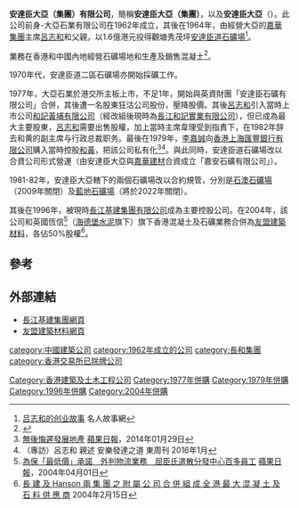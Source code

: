'''安達臣大亞（集團）有限公司'''，簡稱'''安達臣大亞（集團）'''，以及'''安達臣大亞'''（'''{{lang-en|Anderson Asia (Holdings) Limited}}'''）。此公司前身-大亞石業有限公司在1962年成立，其後在1964年，由經營大亞的[[嘉華集團|嘉華集團]]主席[[呂志和|呂志和]]和父親，以1.6億港元投得觀塘秀茂坪[[安達臣道石礦場|安達臣道石礦場]]<ref>[http://www.mrgushi.com/chuangye/1676.html 吕志和的创业故事] {{Wayback|url=http://www.mrgushi.com/chuangye/1676.html |date=20160304131953 }}名人故事網</ref>。

業務在香港和中國內地經營石礦場地和生產及銷售混凝土<ref>{{Cite web |url=http://www.cki.com.hk/chinese/ourBusiness/home/inv_infrastructure.htm |title=長江基建集團有限公司業務總綱 |access-date=2015-06-04 |archive-date=2019-10-30 |archive-url=https://web.archive.org/web/20191030124745/https://www.cki.com.hk/chinese/ourBusiness/home/inv_infrastructure.htm |dead-url=no }}</ref>。

1970年代，安達臣道二區石礦場亦開始採礦工作。

1977年，大亞石業於港交所主板上市，不足1年，開始與英資財團「安達臣石礦有限公司」合併，其後遭一名股東狂沽公司股份，壓降股價。其後[[呂志和|呂志和]]引入當時上市公司[[和記黃埔有限公司|和記黃埔有限公司]]（經改組後現時為[[長江和記實業有限公司|長江和記實業有限公司]]），但已成為最大主要股東，[[呂志和|呂志和]]需要出售股權，加上當時主席韋理受到指責下，在1982年辞去和黄的副主席与行政总裁职务。最後在1979年，[[李嘉誠|李嘉誠]]向[[香港上海匯豐銀行有限公司|香港上海匯豐銀行有限公司]]購入當時控股[[和黃|和黃]]，把該公司私有化<ref>[http://hk.apple.nextmedia.com/financeestate/art/20140129/18608852 無後悔遲發展地產] {{Wayback|url=http://hk.apple.nextmedia.com/financeestate/art/20140129/18608852 |date=20160510152200 }}[[蘋果日報|蘋果日報]]，2014年01月29日</ref><ref>（專訪）呂志和 親述 安樂發達之道 東周刊 2016年1月</ref>。與此同時，安達臣道石礦場改以合資公司形式營運（由安達臣大亞與[[嘉華建材|嘉華建材]]合資成立「嘉安石礦有限公司」）。

1981-82年，安達臣大亞轄下的兩個石礦場改以合約規管，分別是[[石澳石礦場|石澳石礦場]]（2009年關閉）及[[藍地石礦場|藍地石礦場]]（將於2022年關閉）。

其後在1996年，被現時[[長江基建集團有限公司|長江基建集團有限公司]]成為主要控股公司。在2004年，該公司和英國恆信<ref>[http://hk.apple.nextmedia.com/news/art/20040401/3954397 為保「最低價」承諾　外判物流業務　屈臣氏遣散分發中心百多員工] {{Wayback|url=http://hk.apple.nextmedia.com/news/art/20040401/3954397 |date=20161009190553 }}[[蘋果日報|蘋果日報]]，2004年04月01日</ref>（[[海德堡水泥|海德堡水泥]]旗下）旗下香港混凝土及石礦業務合併為[[友盟建築材料|友盟建築材料]]，各佔50%股權<ref>[http://www.cki.com.hk/chinese/whatsNew/2004/20040216.htm 長 建 及 Hanson 兩 集 團 之 附 屬 公 司 合 併 組 成 全 港 最 大 混 凝 土 及 石 料 供 應 商] {{Wayback|url=http://www.cki.com.hk/chinese/whatsNew/2004/20040216.htm |date=20190331042621 }}2004年2月15日</ref>。

==參考==
{{reflist}}

==外部連結==
*[http://www.cki.com.hk/chinese/hongKong/home/index.htm 長江基建集團網頁] {{Wayback|url=http://www.cki.com.hk/chinese/hongKong/home/index.htm |date=20210117005232 }}
*[http://www.concrete.hk/ 友盟建築材料網頁] {{Wayback|url=http://www.concrete.hk/ |date=20140921223421 }}

{{長江集團}}

[[Category:香港建築及土木工程公司|Category:香港建築及土木工程公司]]
[[category:中國建築公司|category:中國建築公司]]
[[category:1962年成立的公司|category:1962年成立的公司]]
[[category:長和集團|category:長和集團]]
[[category:香港交易所已除牌公司|category:香港交易所已除牌公司]]
[[Category:1977年併購|Category:1977年併購]]
[[Category:1979年併購|Category:1979年併購]]
[[Category:1996年併購|Category:1996年併購]]
[[Category:2004年併購|Category:2004年併購]]